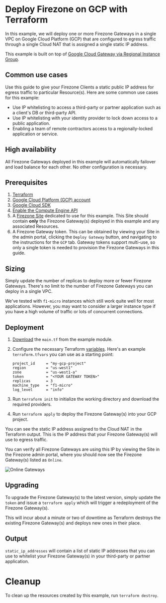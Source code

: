 
# Deploy Firezone on GCP with Terraform

In this example, we will deploy one or more Firezone Gateways in a single VPC on
Google Cloud Platform (GCP) that are configured to egress traffic through a
single Cloud NAT that is assigned a single static IP address.

This example is built on top of
[Google Cloud Gateway via Regional Instance Group](../../../modules/google-cloud/apps/gateway-region-instance-group/).

## Common use cases

Use this guide to give your Firezone Clients a static public IP address for
egress traffic to particular Resource(s). Here are some common use cases for
this example:

- Use IP whitelisting to access a third-party or partner application such as a
  client's DB or third-party API.
- Use IP whitelisting with your identity provider to lock down access to a
  public application.
- Enabling a team of remote contractors access to a regionally-locked
  application or service.

## High availability

All Firezone Gateways deployed in this example will automatically failover and
load balance for each other. No other configuration is necessary.

## Prerequisites

1. [Terraform](https://www.terraform.io/downloads.html)
1. [Google Cloud Platform (GCP) account](https://cloud.google.com/)
1. [Google Cloud SDK](https://cloud.google.com/sdk/docs/install)
1. [Enable the Compute Engine API](https://console.cloud.google.com/flows/enableapi?apiid=compute.googleapis.com)
1. A [Firezone Site](/kb/deploy/sites) dedicated to use for this example. This
   Site should contain **only** the Firezone Gateway(s) deployed in this example
   and any associated Resources.
1. A Firezone Gateway token. This can be obtained by viewing your Site in the
   admin portal, clicking the `Deploy Gateway` button, and navigating to the
   instructions for the `GCP` tab. Gateway tokens support multi-use, so only a
   single token is needed to provision the Firezone Gateways in this guide.

## Sizing

Simply update the number of replicas to deploy more or fewer Firezone Gateways.
There's no limit to the number of Firezone Gateways you can deploy in a single
VPC.

We've tested with `f1-micro` instances which still work quite well for most
applications. However, you may want to consider a larger instance type if you
have a high volume of traffic or lots of concurrent connections.

## Deployment

1. [Download](https://raw.githubusercontent.com/firezone/firezone/main/terraform/examples/google-cloud/nat_gateway/main.tf)
   the `main.tf` from the example module.
1. Configure the necessary Terraform
   [variables](https://developer.hashicorp.com/terraform/language/values/variables).
   Here's an example `terraform.tfvars` you can use as a starting point:

   ```hcl
   project_id     = "my-gcp-project"
   region         = "us-west1"
   zone           = "us-west1-a"
   token          = "<YOUR GATEWAY TOKEN>"
   replicas       = 3
   machine_type   = "f1-micro"
   log_level      = "info"
   ```

1. Run `terraform init` to initialize the working directory and download the
   required providers.
1. Run `terraform apply` to deploy the Firezone Gateway(s) into your GCP
   project.

You can see the static IP address assigned to the Cloud NAT in the Terraform
output. This is the IP address that your Firezone Gateway(s) will use to egress
traffic.

You can verify all Firezone Gateways are using this IP by viewing the Site in
the Firezone admin portal, where you should now see the Firezone Gateway(s)
listed as `Online`.

<Image
  src="/images/kb/automate/terraform/gcp/online-gateways.png"
  alt="Online Gateways"
  width={1200}
  height={1200}
  className="rounded shadow mx-auto"
/>

## Upgrading

To upgrade the Firezone Gateway(s) to the latest version, simply update the
`token` and issue a `terraform apply` which will trigger a redeployment of the
Firezone Gateway(s).

This will incur about a minute or two of downtime as Terraform destroys the
existing Firezone Gateway(s) and deploys new ones in their place.

## Output

`static_ip_addresses` will contain a list of static IP addresses that you can
use to whitelist your Firezone Gateway(s) in your third-party or partner
application.

# Cleanup

To clean up the resources created by this example, run `terraform destroy`.
